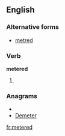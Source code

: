 ==English==

===Alternative forms===
* [[metred]]

===Verb===
'''metered'''

# {{past of|[[meter]]}}

===Anagrams===
* {{alphagram|deeemrt}}
* [[Demeter#English|Demeter]]

[[fr:metered]]